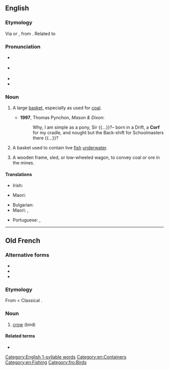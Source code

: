 ==English==

===Etymology===
Via {{etyl|gml|en}} {{m|gml|korf}} or {{etyl|dum|en}} {{m|dum|korf}}, from {{etyl|la|en}} {{m|la|corbis||basket}}. Related to {{cog|de|Korb||a basket, creel}}

===Pronunciation===
* {{a|RP}} {{IPA|/kɔːf/|lang=en}}
* {{a|GA}} {{IPA|/kɔɹf/|lang=en}}
{{rfap|lang=en}}
* {{rhymes|ɔː(ɹ)f|lang=en}}
* {{hyphenation|corf|lang=en}}

===Noun===
{{en-noun|corves|s}}

# {{lb|en|mining}} A large [[basket]], especially as used for [[coal]].
#* '''1997''', Thomas Pynchon, ''Mason & Dixon'':
#*: Why, I am simple as a pony, Sir {{...}}?– born in a Drift, a '''Corf''' for my cradle, and nought but the Back-shift for Schoolmasters there {{...}}?
# A basket used to contain live [[fish]] [[underwater]].
# {{lb|en|mining}} A wooden frame, sled, or low-wheeled wagon, to convey coal or ore in the mines.

====Translations====
{{trans-top|a large basket, especially as used for coal}}
* Irish: {{t|ga|féan guail|m}}
{{trans-mid}}
* Maori: {{t|mi|pūkirikiri}} {{qualifier|for carrying stone, gravel, sand, earth}}
{{trans-bottom}}

{{trans-top|a basket used to contain live fish underwater}}
* Bulgarian: {{t+|bg|кошница|f|tr=kóshnitsa|sc=Cyrl}}
* Maori: {{t|mi|whakarino}}, {{t|mi|korotete}}
{{trans-mid}}
* Portuguese: {{t+|pt|cofo|m}}, {{t+|pt|samburá|m}} {{qualifier|Brazil}}
{{trans-bottom}}

[[Category:English 1-syllable words]]
[[Category:en:Containers]]
[[Category:en:Fishing]]

----

==Old French==

===Alternative forms===
* {{l|fro|corb}}
* {{l|fro|corp}}
* {{l|fro|crop}}

===Etymology===
From {{inh|fro|VL.|*corbus}} < Classical {{inh|fro|la|corvus}}.

===Noun===
{{fro-noun|m}}

# [[crow]] (bird)

====Related terms====
* {{l|fro|corbel}}

[[Category:fro:Birds]]